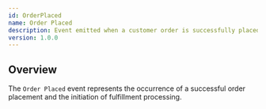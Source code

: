 ```yaml
---
id: OrderPlaced
name: Order Placed
description: Event emitted when a customer order is successfully placed.
version: 1.0.0
---
```


## Overview

The `Order Placed` event represents the occurrence of a successful order placement and the initiation of fulfillment processing.

<NodeGraph />
